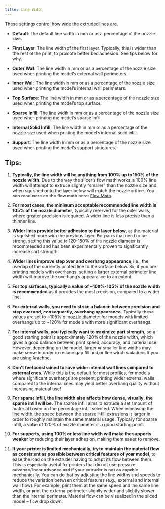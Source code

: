 ```yaml
---
title: Line Width
---
```


These settings control how wide the extruded lines are.

- **Default**: The default line width in mm or as a percentage of the nozzle size.

- **First Layer**: The line width of the first layer. Typically, this is wider than the rest of the print, to promote better bed adhesion. See tips below for why.

- **Outer Wall**: The line width in mm or as a percentage of the nozzle size used when printing the model’s external wall perimeters.

- **Inner Wall**: The line width in mm or as a percentage of the nozzle size used when printing the model’s internal wall perimeters.

- **Top Surface**: The line width in mm or as a percentage of the nozzle size used when printing the model’s top surface.

- **Sparse Infill**: The line width in mm or as a percentage of the nozzle size used when printing the model’s sparse infill.

- **Internal Solid Infill**: The line width in mm or as a percentage of the nozzle size used when printing the model’s internal solid infill.

- **Support**: The line width in mm or as a percentage of the nozzle size used when printing the model’s support structures.


## Tips:
1. **Typically, the line width will be anything from 100% up to 150% of the nozzle width**. Due to the way the slicer’s flow math works, a 100% line width will attempt to extrude slightly “smaller” than the nozzle size and when squished onto the layer below will match the nozzle orifice. You can read more on the flow math here: [Flow Math](https://manual.slic3r.org/advanced/flow-math).

2. **For most cases, the minimum acceptable recommended line width is 105% of the nozzle diameter**, typically reserved for the outer walls, where greater precision is required. A wider line is less precise than a thinner line.

3. **Wider lines provide better adhesion to the layer below**, as the material is squished more with the previous layer. For parts that need to be strong, setting this value to 120-150% of the nozzle diameter is recommended and has been experimentally proven to significantly increase part strength.

4. **Wider lines improve step over and overhang appearance**, i.e., the overlap of the currently printed line to the surface below. So, if you are printing models with overhangs, setting a larger external perimeter line width will improve the overhang’s appearance to an extent.

5. **For top surfaces, typically a value of ~100%-105% of the nozzle width is recommended** as it provides the most precision, compared to a wider line.

6. **For external walls, you need to strike a balance between precision and step over and, consequently, overhang appearance.** Typically these values are set to ~105% of nozzle diameter for models with limited overhangs up to ~120% for models with more significant overhangs.

7. **For internal walls, you typically want to maximize part strength**, so a good starting point is approximately 120% of the nozzle width, which gives a good balance between print speed, accuracy, and material use. However, depending on the model, larger or smaller line widths may make sense in order to reduce gap fill and/or line width variations if you are using Arachne.

8. **Don’t feel constrained to have wider internal wall lines compared to external ones**. While this is the default for most profiles, for models where significant overhangs are present, printing wider external walls compared to the internal ones may yield better overhang quality without increasing material use!

9. **For sparse infill, the line width also affects how dense, visually, the sparse infill will be.** The sparse infill aims to extrude a set amount of material based on the percentage infill selected. When increasing the line width, the space between the sparse infill extrusions is larger in order to roughly maintain the same material usage. Typically for sparse infill, a value of 120% of nozzle diameter is a good starting point.

10. **For supports, using 100% or less line width will make the supports weaker** by reducing their layer adhesion, making them easier to remove.

11. **If your printer is limited mechanically, try to maintain the material flow as consistent as possible between critical features of your model**, to ease the load on the extruder having to adapt its flow between them. This is especially useful for printers that do not use pressure advance/linear advance and if your extruder is not as capable mechanically. You can do that by adjusting the line widths and speeds to reduce the variation between critical features (e.g., external and internal wall flow). For example, print them at the same speed and the same line width, or print the external perimeter slightly wider and slightly slower than the internal perimeter. Material flow can be visualized in the sliced model – flow drop down.
